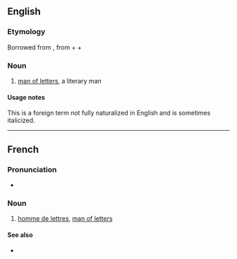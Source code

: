 ==English==

===Etymology===
Borrowed from {{bor|en|fr|homme de lettres}}, from {{m|fr|homme||man}} + {{m|fr|de||of}} + {{m|fr|lettres||humanities, arts}}

===Noun===
{{en-noun|hommes de lettres}}

# [[man of letters]], a literary man

====Usage notes====
This is a foreign term not fully naturalized in English and is sometimes italicized.

----

==French==

===Pronunciation===
* {{fr-muteh}} {{fr-IPA}}

===Noun===
{{fr-noun|m|hommes de lettres|gens de lettres|f=femme de lettres}}

# [[#English|homme de lettres]], [[man of letters]]

====See also====
* {{l|fr|homme de loi}}